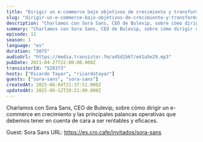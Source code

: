 ```yaml
---
title: "Dirigir un e-commerce bajo objetivos de crecimiento y transformación, con Sora Sans"
slug: "dirigir-un-e-commerce-bajo-objetivos-de-crecimiento-y-transformacion-con-sora-sans"
description: "Charlamos con Sora Sans, CEO de Bulevip, sobre cómo dirigir un e-commerce en crecimiento y las principales palancas operativas que debemos tener en cuenta de cara a ser rentables y eficaces.\n\n\n\n\nGuest: Sora Sans\nURL: https://es.cro.cafe/invitados/sora-sans\n"
summary: "Charlamos con Sora Sans, CEO de Bulevip, sobre cómo dirigir un e-commerce en crecimiento y las principales palancas operativas que debemos tener en cuenta de cara a ser rentables y eficaces."
episode: 11
season: 1
language: "es"
duration: "3875"
audioUrl: "https://media.transistor.fm/a45d1b67/e41a5e29.mp3"
pubDate: 2021-04-27T22:00:00.000Z
transistorId: "528373"
hosts: ["Ricardo Tayar", "ricardotayar"]
guests: ["sora-sans", "sora-sans"]
createdAt: 2025-06-04T21:37:51.000Z
updatedAt: 2025-06-12T20:21:00.000Z
---
```


Charlamos con Sora Sans, CEO de Bulevip, sobre cómo dirigir un e-commerce en crecimiento y las principales palancas operativas que debemos tener en cuenta de cara a ser rentables y eficaces.




Guest: Sora Sans
URL: https://es.cro.cafe/invitados/sora-sans

